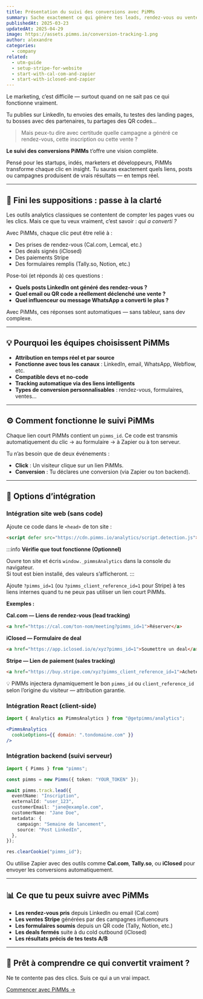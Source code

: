 ```yaml
---
title: Présentation du suivi des conversions avec PiMMs
summary: Sache exactement ce qui génère tes leads, rendez-vous ou ventes — sur tous tes canaux.
publishedAt: 2025-03-23
updatedAt: 2025-04-29
image: https://assets.pimms.io/conversion-tracking-1.png
author: alexandre
categories:
  - company
related:
  - utm-guide
  - setup-stripe-for-website
  - start-with-cal-com-and-zapier
  - start-with-iclosed-and-zapier
---
```


Le marketing, c’est difficile — surtout quand on ne sait pas ce qui fonctionne vraiment.

Tu publies sur LinkedIn, tu envoies des emails, tu testes des landing pages, tu bosses avec des partenaires, tu partages des QR codes…

> Mais peux-tu dire avec certitude quelle campagne a généré ce rendez-vous, cette inscription ou cette vente ?

**Le suivi des conversions PiMMs** t’offre une vision complète.

Pensé pour les startups, indés, marketers et développeurs, PiMMs transforme chaque clic en insight. Tu sauras exactement quels liens, posts ou campagnes produisent de vrais résultats — en temps réel.

---

## 🎯 Fini les suppositions : passe à la clarté

Les outils analytics classiques se contentent de compter les pages vues ou les clics.
Mais ce que tu veux vraiment, c’est savoir : _qui a converti ?_

Avec PiMMs, chaque clic peut être relié à :

- Des prises de rendez-vous (Cal.com, Lemcal, etc.)
- Des deals signés (iClosed)
- Des paiements Stripe
- Des formulaires remplis (Tally.so, Notion, etc.)

Pose-toi (et réponds à) ces questions :

- **Quels posts LinkedIn ont généré des rendez-vous ?**
- **Quel email ou QR code a réellement déclenché une vente ?**
- **Quel influenceur ou message WhatsApp a converti le plus ?**

Avec PiMMs, ces réponses sont automatiques — sans tableur, sans dev complexe.

---

## 💡 Pourquoi les équipes choisissent PiMMs

- **Attribution en temps réel et par source**
- **Fonctionne avec tous les canaux** : LinkedIn, email, WhatsApp, Webflow, etc.
- **Compatible devs et no-code**
- **Tracking automatique via des liens intelligents**
- **Types de conversion personnalisables** : rendez-vous, formulaires, ventes…

---

## ⚙️ Comment fonctionne le suivi PiMMs

Chaque lien court PiMMs contient un `pimms_id`. Ce code est transmis automatiquement du clic → au formulaire → à Zapier ou à ton serveur.

Tu n’as besoin que de deux événements :
- **Click** : Un visiteur clique sur un lien PiMMs.
- **Conversion** : Tu déclares une conversion (via Zapier ou ton backend).

---

## 🔌 Options d’intégration

### Intégration site web (sans code)

Ajoute ce code dans le `<head>` de ton site :

```html
<script defer src="https://cdn.pimms.io/analytics/script.detection.js"></script>
```

:::info
**Vérifie que tout fonctionne (Optionnel)**

Ouvre ton site et écris `window._pimmsAnalytics` dans la console du navigateur.  
Si tout est bien installé, des valeurs s’afficheront.
:::


Ajoute `?pimms_id=1` (ou `?pimms_client_reference_id=1` pour Stripe) à tes liens internes quand tu ne peux pas utiliser un lien court PiMMs.

**Exemples :**

**Cal.com — Liens de rendez-vous (lead tracking)**
```html
<a href="https://cal.com/ton-nom/meeting?pimms_id=1">Réserver</a>
```

**iClosed — Formulaire de deal**
```html
<a href="https://app.iclosed.io/e/xyz?pimms_id=1">Soumettre un deal</a>
```

**Stripe — Lien de paiement (sales tracking)**
```html
<a href="https://buy.stripe.com/xyz?pimms_client_reference_id=1">Acheter</a>
```

💡 PiMMs injectera dynamiquement le bon `pimms_id` ou `client_reference_id` selon l’origine du visiteur — attribution garantie.

### Intégration React (client-side)

```jsx
import { Analytics as PimmsAnalytics } from "@getpimms/analytics";

<PimmsAnalytics
  cookieOptions={{ domain: ".tondomaine.com" }}
/>
```

### Intégration backend (suivi serveur)

```ts
import { Pimms } from "pimms";

const pimms = new Pimms({ token: "YOUR_TOKEN" });

await pimms.track.lead({
  eventName: "Inscription",
  externalId: "user_123",
  customerEmail: "jane@example.com",
  customerName: "Jane Doe",
  metadata: {
    campaign: "Semaine de lancement",
    source: "Post LinkedIn",
  },
});

res.clearCookie("pimms_id");
```

Ou utilise Zapier avec des outils comme **Cal.com**, **Tally.so**, ou **iClosed** pour envoyer les conversions automatiquement.

---

## 📊 Ce que tu peux suivre avec PiMMs

- **Les rendez-vous pris** depuis LinkedIn ou email (Cal.com)
- **Les ventes Stripe** générées par des campagnes influenceurs
- **Les formulaires soumis** depuis un QR code (Tally, Notion, etc.)
- **Les deals fermés** suite à du cold outbound (iClosed)
- **Les résultats précis de tes tests A/B**

---

## 🚀 Prêt à comprendre ce qui convertit vraiment ?

Ne te contente pas des clics. Suis ce qui a un vrai impact.

[Commencer avec PiMMs →](https://app.pimms.io/register)